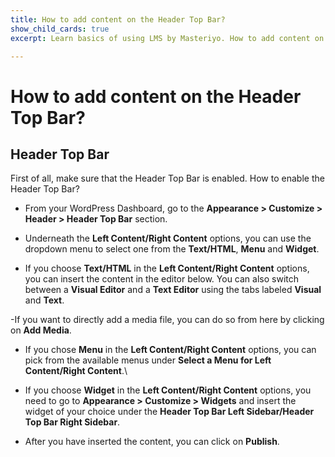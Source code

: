 ---
title: How to add content on the Header Top Bar?
show_child_cards: true
excerpt: Learn basics of using LMS by Masteriyo. How to add content on the Header Top Bar.

---

# How to add content on the Header Top Bar?

## Header Top Bar

First of all, make sure that the Header Top Bar is enabled. How to enable the Header Top Bar?

- From your WordPress Dashboard, go to the **Appearance > Customize > Header > Header Top Bar** section.

- Underneath the **Left Content/Right Content** options, you can use the dropdown menu to select one from the **Text/HTML**, **Menu** and **Widget**.

- If you choose **Text/HTML** in the **Left Content/Right Content** options, you can insert the content in the editor below. You can also switch between a **Visual Editor** and a **Text Editor** using the tabs labeled **Visual** and **Text**.

-If you want to directly add a media file, you can do so from here by clicking on **Add Media**.


- If you chose **Menu** in the **Left Content/Right Content** options, you can pick from the available menus under **Select a Menu for Left Content/Right Content**.\

- If you choose **Widget** in the **Left Content/Right Content** options, you need to go to **Appearance > Customize > Widgets** and insert the widget of your choice under the **Header Top Bar Left Sidebar/Header Top Bar Right Sidebar**.

- After you have inserted the content, you can click on **Publish**.